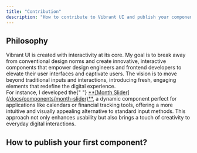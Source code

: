 ```yaml
---
title: "Contribution"
description: "How to contribute to Vibrant UI and publish your components."
---
```





<section className="my-4 space-y-4">

<h1 className="font-bold text-xl text-violet-500">Philosophy</h1>

<div className="leading-8">
  Vibrant UI is created with interactivity at its core. My goal is to break away
  from conventional design norms and create innovative, interactive components
  that empower design engineers and frontend developers to elevate their user
  interfaces and captivate users. The vision is to move beyond traditional
  inputs and interactions, introducing fresh, engaging elements that redefine
  the digital experience. <br /> For instance, I developed the{" "}
  <u>**[Month Slider](/docs/components/month-slider)**</u>, a dynamic component
  perfect for applications like calendars or financial tracking tools, offering
  a more intuitive and visually appealing alternative to standard input methods.
  This approach not only enhances usability but also brings a touch of
  creativity to everyday digital interactions.
</div>

</section>

<section className="my-4 space-y-4">

<h1 className="font-bold text-xl text-violet-500">

How to publish your first component?

</h1>

<ContributionSteps />

</section>
